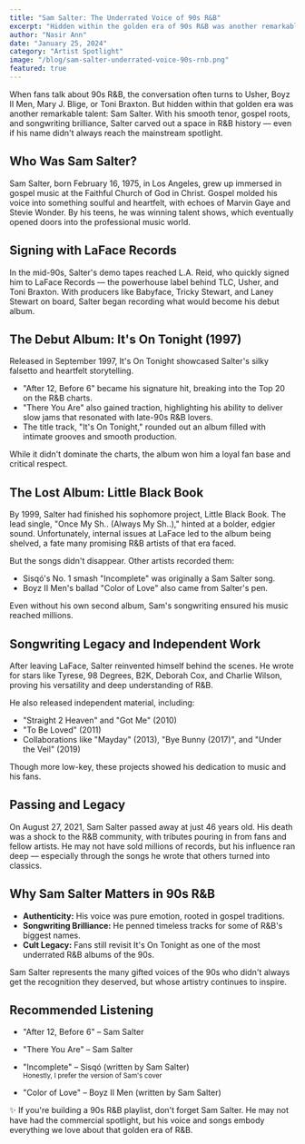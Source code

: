 ```yaml
---
title: "Sam Salter: The Underrated Voice of 90s R&B"
excerpt: "Hidden within the golden era of 90s R&B was another remarkable talent: Sam Salter. With his smooth tenor, gospel roots, and songwriting brilliance, Salter carved out a space in R&B history."
author: "Nasir Ann"
date: "January 25, 2024"
category: "Artist Spotlight"
image: "/blog/sam-salter-underrated-voice-90s-rnb.png"
featured: true
---
```


When fans talk about 90s R&B, the conversation often turns to Usher, Boyz II Men, Mary J. Blige, or Toni Braxton. But hidden within that golden era was another remarkable talent: Sam Salter. With his smooth tenor, gospel roots, and songwriting brilliance, Salter carved out a space in R&B history — even if his name didn't always reach the mainstream spotlight.

## Who Was Sam Salter?

Sam Salter, born February 16, 1975, in Los Angeles, grew up immersed in gospel music at the Faithful Church of God in Christ. Gospel molded his voice into something soulful and heartfelt, with echoes of Marvin Gaye and Stevie Wonder. By his teens, he was winning talent shows, which eventually opened doors into the professional music world.

## Signing with LaFace Records

In the mid-90s, Salter's demo tapes reached L.A. Reid, who quickly signed him to LaFace Records — the powerhouse label behind TLC, Usher, and Toni Braxton. With producers like Babyface, Tricky Stewart, and Laney Stewart on board, Salter began recording what would become his debut album.

## The Debut Album: It's On Tonight (1997)

Released in September 1997, It's On Tonight showcased Salter's silky falsetto and heartfelt storytelling.

- "After 12, Before 6" became his signature hit, breaking into the Top 20 on the R&B charts.
- "There You Are" also gained traction, highlighting his ability to deliver slow jams that resonated with late-90s R&B lovers.
- The title track, "It's On Tonight," rounded out an album filled with intimate grooves and smooth production.

While it didn't dominate the charts, the album won him a loyal fan base and critical respect.

## The Lost Album: Little Black Book

By 1999, Salter had finished his sophomore project, Little Black Book. The lead single, "Once My Sh.. (Always My Sh..)," hinted at a bolder, edgier sound. Unfortunately, internal issues at LaFace led to the album being shelved, a fate many promising R&B artists of that era faced.

But the songs didn't disappear. Other artists recorded them:

- Sisqó's No. 1 smash "Incomplete" was originally a Sam Salter song.
- Boyz II Men's ballad "Color of Love" also came from Salter's pen.

Even without his own second album, Sam's songwriting ensured his music reached millions.

## Songwriting Legacy and Independent Work

After leaving LaFace, Salter reinvented himself behind the scenes. He wrote for stars like Tyrese, 98 Degrees, B2K, Deborah Cox, and Charlie Wilson, proving his versatility and deep understanding of R&B.

He also released independent material, including:

- "Straight 2 Heaven" and "Got Me" (2010)
- "To Be Loved" (2011)
- Collaborations like "Mayday" (2013), "Bye Bunny (2017)", and "Under the Veil" (2019)

Though more low-key, these projects showed his dedication to music and his fans.

## Passing and Legacy

On August 27, 2021, Sam Salter passed away at just 46 years old. His death was a shock to the R&B community, with tributes pouring in from fans and fellow artists. He may not have sold millions of records, but his influence ran deep — especially through the songs he wrote that others turned into classics.

## Why Sam Salter Matters in 90s R&B

- **Authenticity:** His voice was pure emotion, rooted in gospel traditions.
- **Songwriting Brilliance:** He penned timeless tracks for some of R&B's biggest names.
- **Cult Legacy:** Fans still revisit It's On Tonight as one of the most underrated R&B albums of the 90s.

Sam Salter represents the many gifted voices of the 90s who didn't always get the recognition they deserved, but whose artistry continues to inspire.

## Recommended Listening

- "After 12, Before 6" – Sam Salter
- "There You Are" – Sam Salter
- "Incomplete" – Sisqó (written by Sam Salter)  
  <small>Honestly, I prefer the version of Sam's cover</small>
    
- "Color of Love" – Boyz II Men (written by Sam Salter)

✨ If you're building a 90s R&B playlist, don't forget Sam Salter. He may not have had the commercial spotlight, but his voice and songs embody everything we love about that golden era of R&B.
